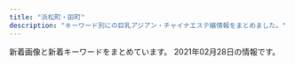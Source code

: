 ```yaml
---
title: "浜松町・田町"
description: "キーワード別にの巨乳アジアン・チャイナエステ嬢情報をまとめました。"
---
```


新着画像と新着キーワードをまとめています。
2021年02月28日の情報です。

<DmmAffiliateIns />
<KeywordTable
  shops={
    [
    {
        "img_links": [
            "http://kokoro-spa.info/img/shop/no-pic.jpg",
            "http://kokoro-spa.info/img/qrcode.png",
            "http://kokoro-spa.info/img/shop/kanban.jpg",
            "http://kokoro-spa.info/img/pickup.jpg",
            "http://kokoro-spa.info/img/ttl_news.png",
            "http://kokoro-spa.info/img/ttl_info.png",
            "http://kokoro-spa.info/img/slider/2.jpg"
        ],
        "station": "JR\u65b0\u6a4b\u99c5\u70cf\u68ee\u53e3",
        "url": "http://kokoro-spa.info/",
        "keywords": {},
        "name": "\u672a\u6765"
    },
    {
        "station": "JR\u65b0\u6a4b\u99c5\u65e5\u6bd4\u8c37\u53e3",
        "keywords": {},
        "name": "\u862d \u990a\u8eab\u9928",
        "img_links": [
            "http://heal-arm.com/media/sites/6/2021/02/2.jpg",
            "http://heal-arm.com/media/sites/6/2021/02/700E82ED-4821-42CB-A408-B73E511D2D15-225x300.jpeg",
            "http://heal-arm.com/media/sites/6/2020/12/1.jpg",
            "http://heal-arm.com/media/sites/6/2020/05/3.jpg",
            "http://heal-arm.com/media/sites/6/2020/05/3-1.jpg",
            "http://heal-arm.com/media/sites/6/2020/05/4.jpg",
            "http://heal-arm.com/media/sites/6/2020/05/2.jpg",
            "http://heal-arm.com/media/sites/6/2020/05/1.jpg",
            "http://heal-arm.com/media/sites/6/2020/05/favicon.png",
            "http://heal-arm.com/media/sites/6/elementor/thumbs/favicon-p04pr4k6jngsiakzwccm2bkknysbm22i953lrof2dk.png",
            "http://heal-arm.com/media/sites/6/2021/02/1.jpg",
            "http://heal-arm.com/media/sites/6/2021/02/3.jpg"
        ],
        "url": "http://heal-arm.com/"
    },
    {
        "station": "JR\u7530\u753a\u99c5\u897f\u53e3",
        "keywords": {},
        "name": "\u3057\u3042\u308f\u305b\uff5eSHIAWASE\uff5e",
        "url": "http://shiawase.mssg.jp/",
        "img_links": [
            "http://shiawase.mssg.jp/images/staff_image/staff_d01b.jpg",
            "http://shiawase.mssg.jp/images/top/top_03.jpg",
            "http://shiawase.mssg.jp/images/staff/sta_06.jpg",
            "http://shiawase.mssg.jp/images/staff_one/staff_one_05.jpg",
            "http://shiawase.mssg.jp/images/staff_one/staff_one_top.jpg",
            "http://shiawase.mssg.jp/images/gallery/gallery_103.jpg",
            "http://shiawase.mssg.jp/images/gallery/gallery_104.jpg",
            "http://shiawase.mssg.jp/images/top/top_02.jpg",
            "http://shiawase.mssg.jp/images/staff/sta_0z9.jpg",
            "http://shiawase.mssg.jp/images/staff_image/staff_d02b.jpg",
            "http://shiawase.mssg.jp/images/staff_image/staff_d07.jpg",
            "http://shiawase.mssg.jp/images/staff_one/staff_one_03.jpg",
            "http://shiawase.mssg.jp/images/staff_image/staff_d05a.jpg",
            "http://shiawase.mssg.jp/images/gallery/gallery_403.jpg",
            "http://shiawase.mssg.jp/images/staff_image/staff_d05b.jpg",
            "http://shiawase.mssg.jp/images/top/top_08.png",
            "http://shiawase.mssg.jp/images/staff/staff_top.jpg",
            "http://shiawase.mssg.jp/images/home/QR.png",
            "http://shiawase.mssg.jp/images/staff_image/staff_d08a.jpg",
            "http://shiawase.mssg.jp/images/gallery/gallery_404.jpg",
            "http://shiawase.mssg.jp/images/system/syatem_303.jpg",
            "http://shiawase.mssg.jp/images/staff_image/staff_d02.jpg",
            "http://shiawase.mssg.jp/images/top/top_06.jpg",
            "http://shiawase.mssg.jp/images/gallery/gallery_top.jpg",
            "http://shiawase.mssg.jp/images/top/top_01.jpg",
            "http://shiawase.mssg.jp/images/home/index_qup.jpg",
            "http://shiawase.mssg.jp/images/system/syatem_302.jpg",
            "http://shiawase.mssg.jp/images/staff/sta_01.jpg",
            "http://shiawase.mssg.jp/images/staff_image/staff_d06.jpg",
            "http://shiawase.mssg.jp/images/staff/sta_03.jpg",
            "http://shiawase.mssg.jp/images/staff/sta_0z12.jpg",
            "http://shiawase.mssg.jp/images/top/top_05.jpg",
            "http://shiawase.mssg.jp/images/gallery/gallery_101.jpg",
            "http://shiawase.mssg.jp/images/home/index_04.jpg",
            "http://shiawase.mssg.jp/images/staff_one/staff_one_02.jpg",
            "http://shiawase.mssg.jp/images/gallery/gallery_01.jpg",
            "http://shiawase.mssg.jp/images/staff_one/staff_one_08.png",
            "http://shiawase.mssg.jp/images/staff_one/staff_one_04.jpg",
            "http://shiawase.mssg.jp/images/gallery/gallery_402.jpg",
            "http://shiawase.mssg.jp/images/staff/sta_010.jpg",
            "http://shiawase.mssg.jp/images/staff_image/staff_d04c.jpg",
            "http://shiawase.mssg.jp/images/staff_one/staff_one_01.jpg",
            "http://shiawase.mssg.jp/images/home/index_03.jpg",
            "http://shiawase.mssg.jp/images/staff/sta_04.jpg",
            "http://shiawase.mssg.jp/images/staff/sta_0z8.jpg",
            "http://shiawase.mssg.jp/images/home/top_qp.jpg",
            "http://shiawase.mssg.jp/images/staff_image/staff_d08b.jpg",
            "http://shiawase.mssg.jp/images/gallery/gallery_102.jpg",
            "http://shiawase.mssg.jp/images/staff/sta_08.jpg",
            "http://shiawase.mssg.jp/images/staff/sta_0z2.jpg",
            "http://shiawase.mssg.jp/images/staff_image/staff_d04b.jpg",
            "http://shiawase.mssg.jp/images/gallery/gallery_401.jpg",
            "http://shiawase.mssg.jp/images/home/index_page_top.jpg",
            "http://shiawase.mssg.jp/images/staff/sta_021.jpg",
            "http://shiawase.mssg.jp/images/staff/sta_0z4.jpg",
            "http://shiawase.mssg.jp/images/staff_image/staff_d03.jpg",
            "http://shiawase.mssg.jp/images/system/syatem_301.jpg",
            "http://shiawase.mssg.jp/images/staff_image/staff_d04.jpg",
            "http://shiawase.mssg.jp/images/staff_image/staff_d01a.jpg",
            "http://shiawase.mssg.jp/images/home/index_tel.jpg",
            "http://shiawase.mssg.jp/images/staff/sta_023.jpg",
            "http://shiawase.mssg.jp/images/staff_one/staff_one_07.png",
            "http://shiawase.mssg.jp/images/top/top_04.jpg"
        ]
    },
    {
        "station": "JR\u65b0\u6a4b\u99c5\u70cf\u68ee\u53e3",
        "img_links": [
            "http://es-leon.link/photos/sites/45/2020/10/2020101318405051.jpg",
            "http://es-leon.link/photos/sites/45/2020/10/2020101318402898.jpg",
            "http://es-leon.link/photos/sites/45/2021/02/202102281317503.jpg",
            "http://es-leon.link/photos/sites/45/2020/10/2020100103034891.jpg",
            "http://es-leon.link/photos/sites/45/2021/02/2021022813195234.jpg",
            "http://es-leon.link/photos/sites/45/2021/02/2021022702522188.jpg",
            "http://es-leon.link/photos/sites/45/2021/02/2021022503591368.jpg",
            "http://es-leon.link/photos/sites/45/2020/10/2020100103240526.jpg",
            "http://es-leon.link/photos/sites/45/2020/10/2020102507504664.jpg",
            "http://es-leon.link/images/profile.png",
            "http://es-leon.link/photos/sites/45/2020/10/2020102507495672.jpg",
            "http://es-leon.link/photos/sites/45/2020/10/2020101205422328.jpg",
            "http://es-leon.link/photos/sites/45/2020/10/2020100103205050.jpg",
            "http://es-leon.link/photos/sites/45/2020/10/2020100103205130.jpg",
            "http://es-leon.link/photos/sites/45/2021/02/202102281658118.jpg",
            "http://es-leon.link/photos/sites/45/2021/02/2021022503593169.jpg",
            "http://es-leon.link/images/guide3.jpg",
            "http://es-leon.link/photos/sites/45/2021/02/2021021420094924.jpg",
            "http://es-leon.link/images/slider04.jpg",
            "http://es-leon.link/photos/sites/45/2020/10/2020100103205186.jpg",
            "http://es-leon.link/images/nav_link06_no.png",
            "http://es-leon.link/images/nav_link03_no.png",
            "http://es-leon.link/photos/sites/45/2020/11/2020110919595348.jpg",
            "http://es-leon.link/photos/sites/45/2021/02/2021020501101626.jpg",
            "http://es-leon.link/photos/sites/45/2021/02/2021022702570735.jpg",
            "http://es-leon.link/photos/sites/45/2021/02/2021022817172264.jpg",
            "http://es-leon.link/photos/sites/45/2020/10/2020101318300043.jpg",
            "http://es-leon.link/photos/sites/45/2020/10/2020101404192576.jpg",
            "http://es-leon.link/images/lineline.png",
            "http://es-leon.link/photos/sites/45/2021/02/2021022702210178.jpg",
            "http://es-leon.link/photos/sites/45/2021/02/2021022813354327.jpg",
            "http://es-leon.link/images/guide7.jpg",
            "http://es-leon.link/images/nav_link05_no.png",
            "http://es-leon.link/images/img_info.jpg",
            "http://es-leon.link/photos/sites/45/2021/02/2021020501110069.jpg",
            "http://es-leon.link/photos/sites/45/2021/02/2021022813144840.jpg",
            "http://es-leon.link/images/slider00.jpg",
            "http://es-leon.link/images/card.png",
            "http://es-leon.link/images/pagetop.jpg",
            "http://es-leon.link/photos/sites/45/2020/11/2020111904152242.jpg",
            "http://es-leon.link/photos/sites/45/2020/10/2020102507503499.jpg",
            "http://es-leon.link/photos/sites/45/2021/02/2021022813153641.jpg",
            "http://es-leon.link/photos/sites/45/2020/10/2020101318294854.jpg",
            "http://es-leon.link/images/slider01.jpg",
            "http://es-leon.link/photos/sites/45/2020/11/2020110919573849.jpg",
            "http://es-leon.link/images/guide1.png",
            "http://es-leon.link/photos/sites/45/2020/10/2020102507510838.jpg",
            "http://es-leon.link/photos/sites/45/2020/11/2020110919590942.jpg",
            "http://es-leon.link/images/slider02.jpg",
            "http://es-leon.link/photos/sites/45/2021/02/2021021221211099.jpg",
            "http://es-leon.link/photos/sites/45/2020/11/2020110919583922.jpg",
            "http://es-leon.link/photos/sites/45/2021/02/2021022813203297.jpg",
            "http://es-leon.link/images/header.png",
            "http://es-leon.link/images/guide2.png",
            "http://es-leon.link/photos/sites/45/2020/10/2020102507501385.jpg",
            "http://es-leon.link/photos/sites/45/2021/02/2021021420101999.jpg",
            "http://es-leon.link/photos/sites/45/2021/02/2021020501152788.jpg",
            "http://es-leon.link/photos/sites/45/2020/10/2020100103284496.jpg",
            "http://es-leon.link/photos/sites/45/2020/10/2020101205424345.jpg",
            "http://es-leon.link/photos/sites/45/2021/02/2021022503564613.jpg",
            "http://es-leon.link/images/nav_link02_no.png",
            "http://es-leon.link/images/guide1.jpg",
            "http://es-leon.link/images/guide8.jpg",
            "http://es-leon.link/photos/sites/45/2021/02/2021022815420713.jpg",
            "http://es-leon.link/photos/sites/45/2021/02/2021021420105484.jpg",
            "http://es-leon.link/photos/sites/45/2021/02/2021021014235421.jpg",
            "http://es-leon.link/images/guide4.jpg",
            "http://es-leon.link/photos/sites/45/2020/10/2020101318404076.jpg",
            "http://es-leon.link/photos/sites/45/2020/10/202010010328436.jpg",
            "http://es-leon.link/photos/sites/45/2021/02/202102240441566.jpg",
            "http://es-leon.link/photos/sites/45/2021/02/2021022720162525.jpg",
            "http://es-leon.link/images/nav_link04_no.png",
            "http://es-leon.link/images/nav_link07_no.png",
            "http://es-leon.link/photos/sites/45/2021/02/2021022702213358.jpg",
            "http://es-leon.link/photos/sites/45/2021/02/2021022816571154.jpg",
            "http://es-leon.link/images/guide2.jpg",
            "http://es-leon.link/photos/sites/45/2021/02/2021022702342791.jpg",
            "http://es-leon.link/images/nav_link01_no.png",
            "http://es-leon.link/images/guide6.jpg",
            "http://es-leon.link/photos/sites/45/2020/11/2020110919593136.jpg",
            "http://es-leon.link/photos/sites/45/2020/10/2020100103240520.jpg",
            "http://es-leon.link/images/slider03.jpg",
            "http://es-leon.link/photos/sites/45/2021/02/2021020501134964.jpg",
            "http://es-leon.link/photos/sites/45/2021/02/2021020501094315.jpg",
            "http://es-leon.link/photos/sites/45/2020/10/2020101205420372.jpg",
            "http://es-leon.link/photos/sites/45/2021/02/2021022815431041.jpg",
            "http://es-leon.link/images/guide5.jpg",
            "http://es-leon.link/images/qr.png"
        ],
        "name": "LEON",
        "url": "http://es-leon.link/",
        "keywords": {
            "86": 13,
            "90": 6,
            "84": 9,
            "\u80f8": 1,
            "85": 11,
            "88": 3
        }
    },
    {
        "keywords": {
            "85": 2,
            "86": 2,
            "87": 1,
            "D": 5
        },
        "img_links": [
            "https://egao.tyo.cm/images/side_tel.jpg",
            "https://egao.tyo.cm/photos/sites/29/2021/02/2021022004463068.jpg",
            "https://egao.tyo.cm/images/sp_top.jpg",
            "https://egao.tyo.cm/images/ico01.png",
            "https://egao.tyo.cm/images/link_nav04.jpg",
            "https://egao.tyo.cm/images/info3.jpg",
            "https://egao.tyo.cm/images/link_nav07.jpg",
            "https://egao.tyo.cm/images/link_nav05.jpg",
            "https://egao.tyo.cm/images/link_nav06.jpg",
            "https://egao.tyo.cm/photos/sites/29/2021/02/2021022504090746.jpg",
            "https://egao.tyo.cm/images/top_slider02.jpg",
            "https://egao.tyo.cm/images/link_nav03.jpg",
            "https://egao.tyo.cm/images/top_slider01.jpg",
            "https://egao.tyo.cm/images/info2.jpg",
            "https://egao.tyo.cm/photos/sites/29/2021/02/2021022004462937.jpg",
            "https://egao.tyo.cm/images/side_link.jpg",
            "https://egao.tyo.cm/images/link_nav02.jpg",
            "https://egao.tyo.cm/images/info1.jpg",
            "https://egao.tyo.cm/photos/sites/29/2021/02/2021022004462785.jpg",
            "https://egao.tyo.cm/images/link_nav01.jpg",
            "https://egao.tyo.cm/images/side_mobile.jpg",
            "https://egao.tyo.cm/photos/sites/29/2021/02/2021022504091367.jpg",
            "https://egao.tyo.cm/photos/sites/29/2021/02/2021022004462688.jpg",
            "https://egao.tyo.cm/images/top.png"
        ],
        "name": "\u7b11\u9854",
        "station": "JR\u65b0\u6a4b\u99c5\u70cf\u68ee\u53e3",
        "url": "https://egao.tyo.cm/"
    },
    {
        "station": "JR\u65b0\u6a4b\u99c5\u65e5\u6bd4\u8c37\u53e3",
        "url": "http://www.shiawasenojikan.esjp.info/",
        "name": "\u5e78\u305b\u306e\u6642\u9593",
        "img_links": [
            "http://www.shiawasenojikan.esjp.info/images/sys2.jpg",
            "http://www.shiawasenojikan.esjp.info/images/int2.jpg",
            "http://www.shiawasenojikan.esjp.info/images/news.jpg",
            "http://www.shiawasenojikan.esjp.info/files/009.jpg",
            "http://www.shiawasenojikan.esjp.info/files/010.jpg",
            "http://www.shiawasenojikan.esjp.info/files/015.jpg",
            "http://www.shiawasenojikan.esjp.info/images/tel.jpg",
            "http://www.shiawasenojikan.esjp.info/images/link_t.jpg",
            "http://www.shiawasenojikan.esjp.info/images/sys1.jpg",
            "http://www.shiawasenojikan.esjp.info/images/mobile.jpg",
            "http://www.shiawasenojikan.esjp.info/images/head.jpg",
            "http://www.shiawasenojikan.esjp.info/files/003.jpg",
            "http://www.shiawasenojikan.esjp.info/images/staff_t.jpg",
            "http://www.shiawasenojikan.esjp.info/files/001.jpg",
            "http://www.shiawasenojikan.esjp.info/images/interior_t.jpg"
        ],
        "keywords": {
            "87": 3,
            "88": 1,
            "D": 5,
            "86": 1
        }
    },
    {
        "station": "JR\u65b0\u6a4b\u99c5\u70cf\u68ee\u53e3",
        "name": "\u30a2\u30ea\u30b9 Aroma \u65b0\u6a4b\u5e97",
        "url": "http://romantic-est.com/",
        "keywords": {},
        "img_links": [
            "http://romantic-est.com/images/trigger.jpg",
            "http://romantic-est.com/images/cg02.jpg",
            "http://romantic-est.com/images/head_therapist.jpg",
            "http://romantic-est.com/images/mainvisual_02.jpg",
            "http://romantic-est.com/images/cg041.jpg",
            "http://romantic-est.com/images/cg06.jpg",
            "http://romantic-est.com/images/con01.jpg",
            "http://romantic-est.com/images/sw_tel.png",
            "http://romantic-est.com/images/mainvisual_01.jpg",
            "http://romantic-est.com/images/con02.jpg",
            "http://romantic-est.com/images/sw_home.png",
            "http://romantic-est.com/images/cg01.jpg",
            "http://romantic-est.com/images/sys01.jpg",
            "http://romantic-est.com/images/req_03.jpg",
            "http://romantic-est.com/images/cg032.jpg",
            "http://romantic-est.com/images/cg03.jpg",
            "http://romantic-est.com/images/cg04.jpg",
            "http://romantic-est.com/images/sys03.jpg",
            "http://romantic-est.com/images/mainvisual_02_s.jpg",
            "http://romantic-est.com/images/sys02.jpg",
            "http://romantic-est.com/images/head_interior.jpg",
            "http://romantic-est.com/images/con03.jpg",
            "http://romantic-est.com/images/icon_new.png",
            "http://romantic-est.com/images/cg031.jpg",
            "http://romantic-est.com/images/mainvisual_01_s.jpg",
            "http://romantic-est.com/images/cg05.jpg",
            "http://romantic-est.com/images/cg021.jpg",
            "http://romantic-est.com/images/cg011.jpg"
        ]
    },
    {
        "img_links": [
            "http://tamachi-en.link/images/top.jpg",
            "http://tamachi-en.link/images/zi_link.png",
            "http://tamachi-en.link/images/g3.jpg",
            "http://tamachi-en.link/images/mobile.png",
            "http://tamachi-en.link/images/g8.jpg",
            "http://tamachi-en.link/images/g1.jpg",
            "http://tamachi-en.link/images/g6.jpg",
            "http://tamachi-en.link/images/zi_staff.png",
            "http://tamachi-en.link/images/new1.jpg",
            "http://tamachi-en.link/images/g2.jpg",
            "http://tamachi-en.link/images/g5.jpg",
            "http://tamachi-en.link/images/g4.jpg",
            "http://tamachi-en.link/images/g0.jpg"
        ],
        "keywords": {
            "C": 15
        },
        "station": "JR\u7530\u753a\u99c5\u6771\u53e3",
        "url": "http://tamachi-en.link/",
        "name": "\u7e01"
    },
    {
        "url": "http://yukizhouse00.web.fc2.com/",
        "keywords": {},
        "station": "JR\u6d5c\u677e\u753a\u99c5\u5357\u53e3",
        "name": "Yuki\u2019s House",
        "img_links": [
            "http://yukizhouse00.web.fc2.com/images/slider/slid1.jpg",
            "http://yukizhouse00.web.fc2.com/images/portfolio/work-1.jpg",
            "http://yukizhouse00.web.fc2.com/images/portfolio/work-3.jpg",
            "http://yukizhouse00.web.fc2.com/images/portfolio/work-5.jpg",
            "http://yukizhouse00.web.fc2.com/images/portfolio/work-2.jpg",
            "http://yukizhouse00.web.fc2.com/images/portfolio/work-6.jpg",
            "http://yukizhouse00.web.fc2.com/images/portfolio/work-4.jpg",
            "http://yukizhouse00.web.fc2.com/images/slider/slid2.jpg"
        ]
    },
    {
        "url": "https://www.meedeemassage.com/",
        "keywords": {},
        "img_links": [
            "https://static.wixstatic.com/media/ff29a7_d6b424065e3946fc8a31bd093d286366~mv2.jpg",
            "https://static.wixstatic.com/media/096f64_86555ca80ef14b6ebdbbf7aa72a380fc~mv2.jpg",
            "https://static.wixstatic.com/media/096f64_8257be981a5140629dd93b0518612408~mv2.png",
            "https://static.wixstatic.com/media/096f64_74d971185d704fdc84b70e0c1b3fad87~mv2.png",
            "https://static.wixstatic.com/media/ff29a7_5a71cab9e560455a86a69dee65e387e6~mv2.jpg",
            "https://static.wixstatic.com/media/ff29a7_47d81575374144dda595a587847070b9~mv2.jpg",
            "https://static.wixstatic.com/media/ff29a7_996c77cb89cc4012a35bb0813c645fdf~mv2.jpg",
            "https://static.wixstatic.com/media/096f64_f44509cd762744dc939f70f318a6882b~mv2.jpg",
            "https://static.wixstatic.com/media/096f64_10d0713f8b274a5b8f6b2944f7fee791~mv2.jpg",
            "https://static.wixstatic.com/media/ff29a7_d9f852b350a141b1ae8d7d80ce91ecfa~mv2.jpg",
            "https://static.wixstatic.com/media/096f64_52d4813cc07e460bb6afbcc198483fb5~mv2.jpg",
            "https://static.wixstatic.com/media/096f64_9dd53b8d3bbc46b7a5d8f8f9f83f67c0~mv2.jpg"
        ],
        "station": "JR\u65b0\u6a4b\u99c5\u65e5\u6bd4\u8c37\u53e3",
        "name": "\u30df\u30fc\u30c7\u30a3\u30fc"
    },
    {
        "img_links": [
            "http://www.es-tokyo.link/img/izumi1.jpg",
            "http://www.es-tokyo.link/images/23.jpg",
            "http://www.es-tokyo.link/images/interior_t.jpg",
            "http://www.es-tokyo.link/img/naomi1.jpg",
            "http://www.es-tokyo.link/images/9.jpg",
            "http://www.es-tokyo.link/images/newface.jpg",
            "http://www.es-tokyo.link/images/int2.jpg",
            "http://www.es-tokyo.link/img/minami2.jpg",
            "http://www.es-tokyo.link/images/27.jpg",
            "http://www.es-tokyo.link/images/s1.png",
            "http://www.es-tokyo.link/images/3.jpg",
            "http://www.es-tokyo.link/images/b1.jpg",
            "http://www.es-tokyo.link/images/mobile.jpg",
            "http://www.es-tokyo.link/images/28.jpg",
            "http://www.es-tokyo.link/images/tel.jpg",
            "http://www.es-tokyo.link/img/momoko1.jpg",
            "http://www.es-tokyo.link/images/30.jpg",
            "http://www.es-tokyo.link/images/int1.jpg",
            "http://www.es-tokyo.link/images/32.jpg",
            "http://www.es-tokyo.link/images/20.jpg",
            "http://www.es-tokyo.link/img/yui1.jpg",
            "http://www.es-tokyo.link/img/kaori1.jpg",
            "http://www.es-tokyo.link/img/erin2.jpg",
            "http://www.es-tokyo.link/img/hikari1.jpg",
            "http://www.es-tokyo.link/img/emili1.jpg",
            "http://www.es-tokyo.link/img/suzu1.jpg",
            "http://www.es-tokyo.link/images/head.jpg",
            "http://www.es-tokyo.link/img/mayu1.jpg",
            "http://www.es-tokyo.link/images/sys2.jpg",
            "http://www.es-tokyo.link/images/22.jpg",
            "http://www.es-tokyo.link/images/31.jpg",
            "http://www.es-tokyo.link/img/izumi2.jpg",
            "http://www.es-tokyo.link/images/sys1.jpg",
            "http://www.es-tokyo.link/images/b3.jpg",
            "http://www.es-tokyo.link/images/25.jpg",
            "http://www.es-tokyo.link/img/erin1.jpg",
            "http://www.es-tokyo.link/img/rin1.jpg",
            "http://www.es-tokyo.link/img/minami1.jpg",
            "http://www.es-tokyo.link/img/miwa1.jpg",
            "http://www.es-tokyo.link/images/24.jpg",
            "http://www.es-tokyo.link/images/19.jpg",
            "http://www.es-tokyo.link/images/b2.jpg",
            "http://www.es-tokyo.link/images/staff_t.jpg",
            "http://www.es-tokyo.link/images/news.jpg",
            "http://www.es-tokyo.link/images/5.jpg",
            "http://www.es-tokyo.link/img/ami1.jpg"
        ],
        "name": "Pandora*\u30d1\u30f3\u30c9\u30e9",
        "station": "JR\u6d5c\u677e\u753a\u99c5\u5357\u53e3",
        "keywords": {},
        "url": "http://www.es-tokyo.link"
    },
    {
        "url": "https://aroma-queen.work/",
        "station": "JR\u65b0\u6a4b\u99c5\u70cf\u68ee\u53e3",
        "img_links": [
            "https://aroma-queen.work/images/st/st_emi_1.jpg",
            "https://aroma-queen.work/images/st/st_emi.jpg",
            "https://aroma-queen.work/images/st/st_kou1.jpg",
            "https://aroma-queen.work/images/st/st_ai1.jpg",
            "https://aroma-queen.work/images/st/st_gei.jpg",
            "https://aroma-queen.work/images/st/st_chiba_4.jpg",
            "https://aroma-queen.work/images/st/st_party_2.jpg",
            "https://aroma-queen.work/images/st/st_anan.jpg",
            "https://aroma-queen.work/images/st/st_dan_2.jpg",
            "https://aroma-queen.work/images/st/st_18.jpg",
            "https://aroma-queen.work/images/st/st_rei_2.jpg",
            "https://aroma-queen.work/images/st/st_koy_2.jpg",
            "https://aroma-queen.work/images/st/st_pink_1.jpg",
            "https://aroma-queen.work/images/week_campaign.jpg",
            "https://aroma-queen.work/images/st/st_kiki_1.jpg",
            "https://aroma-queen.work/images/st/st_mayumi_1.jpg",
            "https://aroma-queen.work/images/st/st_17_2.jpg",
            "https://aroma-queen.work/images/st/st_angel_3.jpg",
            "https://aroma-queen.work/images/st/st_saya_1.jpg",
            "https://aroma-queen.work/images/st/st_dan_1.jpg",
            "https://aroma-queen.work/images/st/st_jerry.jpg",
            "https://aroma-queen.work/images/st/st_19.jpg",
            "https://aroma-queen.work/images/st/st_kei.jpg",
            "https://aroma-queen.work/images/st/st_mayumi_2.jpg",
            "https://aroma-queen.work/images/top2.png",
            "https://aroma-queen.work/images/st/st_nuna3.jpg",
            "https://aroma-queen.work/images/st/st_nori.jpg",
            "https://aroma-queen.work/images/st/st_mimi_1.jpg",
            "https://aroma-queen.work/images/st/st_kaori_1.jpg",
            "https://aroma-queen.work/images/st/st_aya.jpg",
            "https://aroma-queen.work/images/st/st_sakura_1.jpg",
            "https://aroma-queen.work/images/st/st_aiko_2.jpg",
            "https://aroma-queen.work/images/st/st_minto_1.jpg",
            "https://aroma-queen.work/images/st/st_ami_2.jpg",
            "https://aroma-queen.work/images/st/st_get_1.jpg",
            "https://aroma-queen.work/images/st/st_rei_3.jpg",
            "https://aroma-queen.work/images/st/st_hana_2.jpg",
            "https://aroma-queen.work/images/st/st_mirror_2.jpg",
            "https://aroma-queen.work/images/st/st_jenny.jpg",
            "https://aroma-queen.work/images/st/st_ou_3.jpg",
            "https://aroma-queen.work/images/st/st_sayuri_1.jpg",
            "https://aroma-queen.work/images/st/st_bibi.jpg",
            "https://aroma-queen.work/images/st/st_maya_1.jpg",
            "https://aroma-queen.work/images/st/st_mirror_3.jpg",
            "https://aroma-queen.work/images/top.png",
            "https://aroma-queen.work/images/st/st_aya_1.jpg",
            "https://aroma-queen.work/images/st/st_kiki2.jpg",
            "https://aroma-queen.work/images/st/st_yuri_2.jpg",
            "https://aroma-queen.work/images/st/st_jasmine_1.jpg",
            "https://aroma-queen.work/images/st/st_saya_0.jpg",
            "https://aroma-queen.work/images/st/st_25.jpg",
            "https://aroma-queen.work/images/st/st_pink_2.jpg",
            "https://aroma-queen.work/images/st/st_yuyu.jpg",
            "https://aroma-queen.work/images/top_campaign_dec.jpg",
            "https://aroma-queen.work/images/st/st_ryuu_2.jpg",
            "https://aroma-queen.work/images/st/st_nami_1.jpg",
            "https://aroma-queen.work/images/st/st_16_1.jpg",
            "https://aroma-queen.work/images/st/st_pink_4.jpg",
            "https://aroma-queen.work/images/st/st_5_1.jpg",
            "https://aroma-queen.work/images/st/st_joy_1.jpg",
            "https://aroma-queen.work/images/st/st_mai_1.jpg",
            "https://aroma-queen.work/images/st/st_get_3.jpg",
            "https://aroma-queen.work/images/st/st_min_4.jpg",
            "https://aroma-queen.work/images/st/st_honey_1.jpg",
            "https://aroma-queen.work/images/st/st_rena_2.jpg",
            "https://aroma-queen.work/images/st/st_dan_3.jpg",
            "https://aroma-queen.work/images/st/st_rinda_4.jpg",
            "https://aroma-queen.work/images/st/st_sasa_3.jpg",
            "https://aroma-queen.work/images/st/st_aiko_1.jpg",
            "https://aroma-queen.work/images/st/st_hana_1.jpg",
            "https://aroma-queen.work/images/st/st_cake_1.jpg",
            "https://aroma-queen.work/images/st/st_four1.jpg",
            "https://aroma-queen.work/images/st/st_13.jpg",
            "https://aroma-queen.work/images/st/st_chiba_1.jpg",
            "https://aroma-queen.work/images/st/st_rinda_2.jpg",
            "https://aroma-queen.work/images/st/st_17_1.jpg",
            "https://aroma-queen.work/images/st/st_jj_1.jpg",
            "https://aroma-queen.work/images/st/st_joy_2.jpg",
            "https://aroma-queen.work/images/st/st_yuri_3.jpg",
            "https://aroma-queen.work/images/st/st_14_1.jpg",
            "https://aroma-queen.work/images/st/st_coco_1.jpg",
            "https://aroma-queen.work/images/st/st_rei.jpg",
            "https://aroma-queen.work/images/st/st_ai_1.jpg",
            "https://aroma-queen.work/images/st/st_nan.jpg",
            "https://aroma-queen.work/images/st/st_joy_3.jpg",
            "https://aroma-queen.work/images/st/st_chiba_2.jpg",
            "https://aroma-queen.work/images/st/st_min_2.jpg",
            "https://aroma-queen.work/images/st/st_hara2.jpg",
            "https://aroma-queen.work/images/st/st_koko_1.jpg",
            "https://aroma-queen.work/images/st/st_.jpg",
            "https://aroma-queen.work/images/st/st_kaori_2.jpg",
            "https://aroma-queen.work/images/st/st_nina_3.jpg",
            "https://aroma-queen.work/images/st/st_lucy_3.jpg",
            "https://aroma-queen.work/images/st/st_bibi_1.jpg",
            "https://aroma-queen.work/images/top_campaign_spring.jpg",
            "https://aroma-queen.work/images/st/st_koko.jpg",
            "https://aroma-queen.work/images/st/st_risa_1.jpg",
            "https://aroma-queen.work/images/st/st_yuri_4.jpg",
            "https://aroma-queen.work/images/st/st_21.jpg",
            "https://aroma-queen.work/images/st/st_22.jpg",
            "https://aroma-queen.work/images/st/st_ai.jpg",
            "https://aroma-queen.work/images/st/st_saya_2.jpg",
            "https://aroma-queen.work/images/st/st_hara3.jpg",
            "https://aroma-queen.work/images/st/st_17.jpg",
            "https://aroma-queen.work/images/st/st_angel_2.jpg",
            "https://aroma-queen.work/images/st/st_hara.jpg",
            "https://aroma-queen.work/images/st/st_rinda_6.jpg",
            "https://aroma-queen.work/images/st/st_kou2.jpg",
            "https://aroma-queen.work/images/st/st_aigo.jpg",
            "https://aroma-queen.work/images/st/st_7_1.jpg",
            "https://aroma-queen.work/images/st/st_cindy.jpg",
            "https://aroma-queen.work/images/st/st_10_2.jpg",
            "https://aroma-queen.work/images/st/st_rinda_1.jpg",
            "https://aroma-queen.work/images/st/st_sayuri_2.jpg",
            "https://aroma-queen.work/images/st/st_bibi_2.jpg",
            "https://aroma-queen.work/images/st/st_eri.jpg",
            "https://aroma-queen.work/images/st/st_shizuka_1.jpg",
            "https://aroma-queen.work/images/st/st_sofea_2.jpg",
            "https://aroma-queen.work/images/st/st_pink_3.jpg",
            "https://aroma-queen.work/images/st/st_20.jpg",
            "https://aroma-queen.work/images/st/st_yuri.jpg",
            "https://aroma-queen.work/images/st/st_10_1.jpg",
            "https://aroma-queen.work/images/st/st_joy.jpg",
            "https://aroma-queen.work/images/st/st_nana_1.jpg",
            "https://aroma-queen.work/images/st/st_nuna.jpg",
            "https://aroma-queen.work/images/st/st_rinda_0.jpg",
            "https://aroma-queen.work/images/st/st_huxa.jpg",
            "https://aroma-queen.work/images/st/st_ou_1.jpg"
        ],
        "name": "Aroma Coco8",
        "keywords": {
            "\u4e73": 3,
            "\u30bb\u30af\u30b7\u30fc": 1,
            "D": 4,
            "F": 1,
            "G": 1,
            "\u80f8": 2,
            "E": 7
        }
    },
    {
        "img_links": [
            "https://hamamatsucho-esthe.work/images/footer-r.png",
            "https://hamamatsucho-esthe.work/2020/07/30/maki-s1.jpg",
            "https://hamamatsucho-esthe.work/staff/yuki-s1.jpg",
            "https://hamamatsucho-esthe.work/2019/05/25/koko-s1.jpg",
            "https://hamamatsucho-esthe.work/staff/sora-l1.jpg",
            "https://hamamatsucho-esthe.work/button/blog.png",
            "https://hamamatsucho-esthe.work/icon/line.png",
            "https://hamamatsucho-esthe.work/images/clear.png",
            "https://hamamatsucho-esthe.work/room/2-l.jpg",
            "https://hamamatsucho-esthe.work/menu/info.png",
            "https://hamamatsucho-esthe.work/images/main-sp.jpg",
            "https://hamamatsucho-esthe.work/2020/01/05/yuki-s1.jpg",
            "https://hamamatsucho-esthe.work/room/1-l.jpg",
            "https://hamamatsucho-esthe.work/images/main1.jpg",
            "https://hamamatsucho-esthe.work/staff/maki-s1.jpg",
            "https://hamamatsucho-esthe.work/room/4-s.jpg",
            "https://hamamatsucho-esthe.work/menu/friend.png",
            "https://hamamatsucho-esthe.work/menu/gallery.png",
            "https://hamamatsucho-esthe.work/staff/nanami-l1.jpg",
            "https://hamamatsucho-esthe.work/2019/01/14/emi-s1.jpg",
            "https://hamamatsucho-esthe.work/2018/09/10/sora-s1.jpg",
            "https://hamamatsucho-esthe.work/staff/momo-s1.jpg",
            "https://hamamatsucho-esthe.work/images/flower.png",
            "https://hamamatsucho-esthe.work/staff/yuki-l1.jpg",
            "https://hamamatsucho-esthe.work/room/2-s.jpg",
            "https://hamamatsucho-esthe.work/2019/11/05/nanami-s1.jpg",
            "https://hamamatsucho-esthe.work/room/esthe1.jpg",
            "https://hamamatsucho-esthe.work/staff/riko-s1.jpg",
            "https://hamamatsucho-esthe.work/2018/12/26/sayaka-s1.jpg",
            "https://hamamatsucho-esthe.work/room/esthe2.jpg",
            "https://hamamatsucho-esthe.work/icon/google_plus.png",
            "https://hamamatsucho-esthe.work/2019/05/25/riko-s1.jpg",
            "https://hamamatsucho-esthe.work/2020/11/06/momo-s1.jpg",
            "https://hamamatsucho-esthe.work/room/3-l.jpg",
            "https://hamamatsucho-esthe.work/menu/blog.png",
            "https://hamamatsucho-esthe.work/staff/sora-s1.jpg",
            "https://hamamatsucho-esthe.work/kana01.png",
            "https://hamamatsucho-esthe.work/images/footer-l.png",
            "https://hamamatsucho-esthe.work/staff/maki-l1.jpg",
            "https://hamamatsucho-esthe.work/icon/facebook.png",
            "https://hamamatsucho-esthe.work/staff/momo-l1.jpg",
            "https://hamamatsucho-esthe.work/2019/06/14/riri-s1.jpg",
            "https://hamamatsucho-esthe.work/room/1-s.jpg",
            "https://hamamatsucho-esthe.work/button/home.png",
            "https://hamamatsucho-esthe.work/images/qrcode.png",
            "https://hamamatsucho-esthe.work/room/4-l.jpg",
            "https://hamamatsucho-esthe.work/menu/home.png",
            "https://hamamatsucho-esthe.work/room/esthe3.jpg",
            "https://hamamatsucho-esthe.work/button/staff.png",
            "https://hamamatsucho-esthe.work/icon/twitter.png",
            "https://hamamatsucho-esthe.work/staff/nanami-s1.jpg",
            "https://hamamatsucho-esthe.work/room/3-s.jpg",
            "https://hamamatsucho-esthe.work/2018/11/09/kana-s1.jpg"
        ],
        "station": "JR\u6d5c\u677e\u753a\u99c5\u5317\u53e3",
        "keywords": {
            "F": 10,
            "E": 5,
            "C": 10
        },
        "url": "https://hamamatsucho-esthe.work/",
        "name": "Artemis"
    },
    {
        "station": "JR\u6d5c\u677e\u753a\u99c5\u5317\u53e3",
        "keywords": {
            "D": 3,
            "F": 4,
            "C": 2
        },
        "url": "https://hamamatsucho-mensesthe.com/",
        "name": "Oriental Spa",
        "img_links": [
            "https://hamamatsucho-mensesthe.com/menu/gallery.png",
            "https://hamamatsucho-mensesthe.com/images/footer-r.png",
            "https://hamamatsucho-mensesthe.com/icon/twitter.png",
            "https://hamamatsucho-mensesthe.com/menu/info.png",
            "https://hamamatsucho-mensesthe.com/images/main1.jpg",
            "https://hamamatsucho-mensesthe.com/staff/yoko-s1.jpg",
            "https://hamamatsucho-mensesthe.com/room/4.jpg",
            "https://hamamatsucho-mensesthe.com/room/esthe3.jpg",
            "https://hamamatsucho-mensesthe.com/icon/google_plus.png",
            "https://hamamatsucho-mensesthe.com/staff2/wp-content/uploads/2020/01/ai01.png",
            "https://hamamatsucho-mensesthe.com/staff/yuyu-s1.jpg",
            "https://hamamatsucho-mensesthe.com/staff2/wp-content/uploads/2021/02/ayaka01.png",
            "https://hamamatsucho-mensesthe.com/miyuki01.png",
            "https://hamamatsucho-mensesthe.com/images/header3.png",
            "https://hamamatsucho-mensesthe.com/icon/facebook.png",
            "https://hamamatsucho-mensesthe.com/room/esthe2.jpg",
            "https://hamamatsucho-mensesthe.com/room/2.jpg",
            "https://hamamatsucho-mensesthe.com/kumi1.jpg",
            "https://hamamatsucho-mensesthe.com/room/1.jpg",
            "https://hamamatsucho-mensesthe.com/images/flower.png",
            "https://hamamatsucho-mensesthe.com/2018/11/23/arisa-s1.jpg",
            "https://hamamatsucho-mensesthe.com/2018/12/21/koko-s1.jpg",
            "https://hamamatsucho-mensesthe.com/2017/10/08/ruru-s1.jpg",
            "https://hamamatsucho-mensesthe.com/staff2/wp-content/uploads/2020/02/yaya02.png",
            "https://hamamatsucho-mensesthe.com/menu/home.png",
            "https://hamamatsucho-mensesthe.com/staff2/wp-content/uploads/2021/02/kana01.png",
            "https://hamamatsucho-mensesthe.com/2018/06/12/yoko-s1.jpg",
            "https://hamamatsucho-mensesthe.com/images/clear.png",
            "https://hamamatsucho-mensesthe.com/staff/koko-s1.jpg",
            "https://hamamatsucho-mensesthe.com/menu/friend.png",
            "https://hamamatsucho-mensesthe.com/room/esthe1.jpg",
            "https://hamamatsucho-mensesthe.com/kumi2.jpg",
            "https://hamamatsucho-mensesthe.com/button/sche.png",
            "https://hamamatsucho-mensesthe.com/staff/nana-s1.jpg",
            "https://hamamatsucho-mensesthe.com/staff/arisa-s1.jpg",
            "https://hamamatsucho-mensesthe.com/staff/arisa-l1.jpg",
            "https://hamamatsucho-mensesthe.com/staff/yuyu-l1.jpg",
            "https://hamamatsucho-mensesthe.com/2018/03/02/anna-s1.jpg",
            "https://hamamatsucho-mensesthe.com/room/3.jpg",
            "https://hamamatsucho-mensesthe.com/staff2/wp-content/uploads/2020/11/siruet.png",
            "https://hamamatsucho-mensesthe.com/staff/nana-l1.jpg",
            "https://hamamatsucho-mensesthe.com/staff2/wp-content/uploads/2021/02/miku02.png",
            "https://hamamatsucho-mensesthe.com/button/home.png",
            "https://hamamatsucho-mensesthe.com/icon/line.png",
            "https://hamamatsucho-mensesthe.com/staff2/wp-content/uploads/2021/01/maki05.png",
            "https://hamamatsucho-mensesthe.com/staff/yoko-l1.jpg",
            "https://hamamatsucho-mensesthe.com/menu/sche.png",
            "https://hamamatsucho-mensesthe.com/staff2/wp-content/uploads/2019/12/nanami02-2.png",
            "https://hamamatsucho-mensesthe.com/staff/koko-l1.jpg",
            "https://hamamatsucho-mensesthe.com/staff2/wp-content/uploads/2020/11/momo02.png",
            "https://hamamatsucho-mensesthe.com/images/footer-l.png",
            "https://hamamatsucho-mensesthe.com/2018/12/21/yuyu-s1.jpg",
            "https://hamamatsucho-mensesthe.com/images/main-sp.jpg",
            "https://hamamatsucho-mensesthe.com/staff2/wp-content/uploads/2019/12/haru-1.png",
            "https://hamamatsucho-mensesthe.com/button/staff.png",
            "https://hamamatsucho-mensesthe.com/2018/06/08/hana-s2.jpg"
        ]
    },
    {
        "station": "JR\u7530\u753a\u99c5\u6771\u53e3",
        "name": "\u6625\u306e\u5bb6",
        "url": "http://www.k-harunoie.info/",
        "keywords": {},
        "img_links": [
            "http://www.k-harunoie.info/imge/s0.png",
            "http://www.k-harunoie.info/imge/service2.jpg",
            "http://www.k-harunoie.info/imge/service3.jpg",
            "http://www.k-harunoie.info/imge/ta.png",
            "http://www.k-harunoie.info/imge/p-2.jpg",
            "http://www.k-harunoie.info/imge/p-4.jpg",
            "http://www.k-harunoie.info/imge/interior_t.jpg",
            "http://www.k-harunoie.info/imge/p-5.jpg",
            "http://www.k-harunoie.info/imge/staff_t.jpg",
            "http://www.k-harunoie.info/imge/botton.jpg",
            "http://www.k-harunoie.info/imge/p-1.jpg",
            "http://www.k-harunoie.info/imge/int2.png",
            "http://www.k-harunoie.info/imge/service1.jpg",
            "http://www.k-harunoie.info/imge/tel.png",
            "http://www.k-harunoie.info/imge/s1.png",
            "http://www.k-harunoie.info/imge/sys.png"
        ]
    },
    {
        "img_links": [
            "https://hamamatsucho-mensesthe.net/staff/top/aki-s1.jpg",
            "https://hamamatsucho-mensesthe.net/room/room-l5.jpg",
            "https://hamamatsucho-mensesthe.net/images/footer-l.png",
            "https://hamamatsucho-mensesthe.net/wp/icon/google_plus.png",
            "https://hamamatsucho-mensesthe.net/wp/wp-content/uploads/2020/09/rin.jpg",
            "https://hamamatsucho-mensesthe.net/wp/wp-content/uploads/2020/01/emi-l1.jpg",
            "https://hamamatsucho-mensesthe.net/room/room-l6.jpg",
            "https://hamamatsucho-mensesthe.net/images/clear.png",
            "https://hamamatsucho-mensesthe.net/wp/wp-content/uploads/2020/08/ayaka.jpg",
            "https://hamamatsucho-mensesthe.net/room/room-l2.jpg",
            "https://hamamatsucho-mensesthe.net/wp/images/mensesthe.jpg",
            "https://hamamatsucho-mensesthe.net/wp/images/top2.jpg",
            "https://hamamatsucho-mensesthe.net/staff/top/emi-s1.jpg",
            "https://hamamatsucho-mensesthe.net/wp/images/top1.jpg",
            "https://hamamatsucho-mensesthe.net/wp/wp-content/uploads/2020/02/stand-by.jpg",
            "https://hamamatsucho-mensesthe.net/wp/icon/facebook.png",
            "https://hamamatsucho-mensesthe.net/room/room-l3.jpg",
            "https://hamamatsucho-mensesthe.net/wp/wp-content/uploads/2020/01/nao.jpg",
            "https://hamamatsucho-mensesthe.net/wp/wp-content/uploads/2021/01/yuna.jpg",
            "https://hamamatsucho-mensesthe.net/staff/top/rin-s1.jpg",
            "https://hamamatsucho-mensesthe.net/wp/wp-content/uploads/2019/10/eri-150x150.jpg",
            "https://hamamatsucho-mensesthe.net/wp/wp-content/uploads/2019/07/587590BB-96D0-4887-BE26-3B1413FF7283-150x150.jpeg",
            "https://hamamatsucho-mensesthe.net/wp/wp-content/uploads/2020/11/urara.jpg",
            "https://hamamatsucho-mensesthe.net/icon/facebook.png",
            "https://hamamatsucho-mensesthe.net/wp/images/top3.jpg",
            "https://hamamatsucho-mensesthe.net/icon/line.png",
            "https://hamamatsucho-mensesthe.net/staff/top/mitsuki-s1.jpg",
            "https://hamamatsucho-mensesthe.net/staff/top/yuna-s1.jpg",
            "https://hamamatsucho-mensesthe.net/staff/top/ayaka-s1.jpg",
            "https://hamamatsucho-mensesthe.net/wp/icon/line.png",
            "https://hamamatsucho-mensesthe.net/wp/wp-content/uploads/2019/07/0677E994-1DBF-4E0E-AB70-7CA5C034B140-150x150.jpeg",
            "https://hamamatsucho-mensesthe.net/images/flower.png",
            "https://hamamatsucho-mensesthe.net/room/room-l1.jpg",
            "https://hamamatsucho-mensesthe.net/staff/top/nao-s1.jpg",
            "https://hamamatsucho-mensesthe.net/wp/wp-content/uploads/2020/02/1714CAA8-3D57-4009-AB72-F5A8E6B60310.jpeg",
            "https://hamamatsucho-mensesthe.net/wp/wp-content/uploads/2019/05/rin-150x150.jpg",
            "https://hamamatsucho-mensesthe.net/wp/wp-content/uploads/2020/10/aki-150x150.jpg",
            "https://hamamatsucho-mensesthe.net/wp/wp-content/uploads/2020/01/mitsuki.jpg",
            "https://hamamatsucho-mensesthe.net/staff/top/miyu-s1.jpg",
            "https://hamamatsucho-mensesthe.net/wp/images/clear.png",
            "https://hamamatsucho-mensesthe.net/icon/twitter.png",
            "https://hamamatsucho-mensesthe.net/icon/google_plus.png",
            "https://hamamatsucho-mensesthe.net/room/room-l4.jpg",
            "https://hamamatsucho-mensesthe.net/link/mens-esthe.png",
            "https://hamamatsucho-mensesthe.net/images/footer-r.png",
            "https://hamamatsucho-mensesthe.net/wp/wp-content/uploads/2020/01/misaki-l2.jpg",
            "https://hamamatsucho-mensesthe.net/wp/icon/twitter.png"
        ],
        "keywords": {
            "C": 19,
            "D": 40,
            "E": 9
        },
        "station": "JR\u6d5c\u677e\u753a\u99c5\u5317\u53e3",
        "url": "https://hamamatsucho-mensesthe.net/",
        "name": "SERA"
    },
    {
        "img_links": [
            "http://body-heal.net/staffPhoto/b20180721035111.jpg",
            "http://body-heal.net/images/access/05.jpg",
            "http://body-heal.net/images/store/01.jpg",
            "http://body-heal.net/staffPhoto/b20190120201033.jpg",
            "http://body-heal.net/images/store/06.jpg",
            "http://body-heal.net/staffPhoto/b20190608222039.jpg",
            "http://body-heal.net/images/access/03.jpg",
            "http://body-heal.net/staffPhoto/b20190608220420.jpg",
            "http://body-heal.net/images/show.jpg",
            "http://body-heal.net/images/store/05.jpg",
            "http://body-heal.net/js/sliderLine/slide_next.png",
            "http://body-heal.net/staffPhoto/b20190117105438.jpg",
            "http://body-heal.net/uploadfiles/images/campaignBodyHealNet.jpg",
            "http://body-heal.net/js/sliderLine/slide_prev.png",
            "http://body-heal.net/staffPhoto/b20190218130854.jpg",
            "http://body-heal.net/staffPhoto/b20180926231950.jpg",
            "http://body-heal.net/images/access/02.jpg",
            "http://body-heal.net/images/access/01.jpg",
            "http://body-heal.net/images/access/04.jpg",
            "http://body-heal.net/images/store/04.jpg"
        ],
        "url": "http://body-heal.net/",
        "name": "Tami",
        "station": "JR\u7530\u753a\u99c5\u4e09\u7530\u53e3",
        "keywords": {
            "88": 10,
            "87": 6,
            "84": 4,
            "E": 6,
            "85": 4
        }
    },
    {
        "url": "https://minazuki-tokyo.com/",
        "station": "JR\u6d5c\u677e\u753a\u99c5\u5357\u53e3",
        "img_links": [
            "https://minazuki-tokyo.com/wp-content/uploads/2021/02/t08.png",
            "https://minazuki-tokyo.com/wp-content/uploads/2021/02/top1.png",
            "https://minazuki-tokyo.com/wp-content/uploads/2021/02/yumi.png",
            "https://minazuki-tokyo.com/wp-content/uploads/2021/02/ayu.png",
            "https://minazuki-tokyo.com/wp-content/uploads/2021/02/sm01.png",
            "https://minazuki-tokyo.com/wp-content/uploads/2021/02/t02.png",
            "https://minazuki-tokyo.com/wp-content/uploads/2020/11/photo05.png",
            "https://minazuki-tokyo.com/wp-content/uploads/2021/02/cam.png",
            "https://minazuki-tokyo.com/wp-content/uploads/2021/02/sm02.png",
            "https://minazuki-tokyo.com/wp-content/uploads/2021/02/koyuri.png",
            "https://minazuki-tokyo.com/wp-content/uploads/2021/02/t07.png",
            "https://minazuki-tokyo.com/wp-content/uploads/2021/02/yuyu2.jpg",
            "https://minazuki-tokyo.com/wp-content/uploads/2021/02/t06.png",
            "https://minazuki-tokyo.com/wp-content/uploads/2021/02/t04.png",
            "https://minazuki-tokyo.com/wp-content/uploads/2021/02/yumi.jpg",
            "https://minazuki-tokyo.com/wp-content/uploads/2021/02/add2-22.11.56.png",
            "https://minazuki-tokyo.com/wp-content/uploads/2020/11/photo04.png",
            "https://minazuki-tokyo.com/wp-content/uploads/2021/02/yuyu.png",
            "https://minazuki-tokyo.com/wp-content/uploads/2021/02/2-09.png",
            "https://minazuki-tokyo.com/wp-content/uploads/2020/11/photo03.png",
            "https://minazuki-tokyo.com/wp-content/uploads/2021/02/t01.png",
            "https://minazuki-tokyo.com/wp-content/uploads/2021/02/ayu.jpg",
            "https://minazuki-tokyo.com/wp-content/uploads/2021/02/t05.png",
            "https://minazuki-tokyo.com/wp-content/uploads/2021/02/sm03.png",
            "https://minazuki-tokyo.com/wp-content/uploads/2021/02/top2.png",
            "https://minazuki-tokyo.com/wp-content/uploads/2021/02/price.png",
            "https://minazuki-tokyo.com/wp-content/uploads/2021/02/sm04.png",
            "https://minazuki-tokyo.com/wp-content/uploads/2020/11/photo02.png",
            "https://minazuki-tokyo.com/wp-content/uploads/2021/02/t03.png",
            "https://minazuki-tokyo.com/wp-content/uploads/2020/11/photo01.png",
            "https://minazuki-tokyo.com/wp-content/uploads/2021/02/haru.jpg",
            "https://minazuki-tokyo.com/wp-content/uploads/2021/02/koyuri-1.jpg",
            "https://minazuki-tokyo.com/wp-content/uploads/2021/02/haru.png"
        ],
        "name": "\u6c34\u7121\u6708\uff5e\u307f\u306a\u3065\u304d\uff5e",
        "keywords": {
            "90": 4,
            "87": 4,
            "86": 4,
            "83": 4,
            "85": 4
        }
    },
    {
        "station": "JR\u7530\u753a\u99c5\u897f\u53e3",
        "name": "\u68ee\u306e\u9999",
        "keywords": {},
        "img_links": [
            "https://static.wixstatic.com/media/c0eb72_068fd8e3a6034963bb1dcf1002759294~mv2.png",
            "https://static.wixstatic.com/media/c0eb72_026f8703429f4d1a93067d6664ba9e24~mv2.png",
            "https://static.wixstatic.com/media/c0eb72_43f5a28bd3004602b64ed4bc3095af0e~mv2.png",
            "https://static.wixstatic.com/media/c0eb72_9f57c6ba804e4a55805040f7832a3bb9~mv2.png",
            "https://static.wixstatic.com/media/c0eb72_349ce6f6faed4c09b9ec1e412ba7a370~mv2.jpg"
        ],
        "url": "https://www.morinokaori-massage.com/"
    }
]
}
/>
<DmmAffiliateScript />
